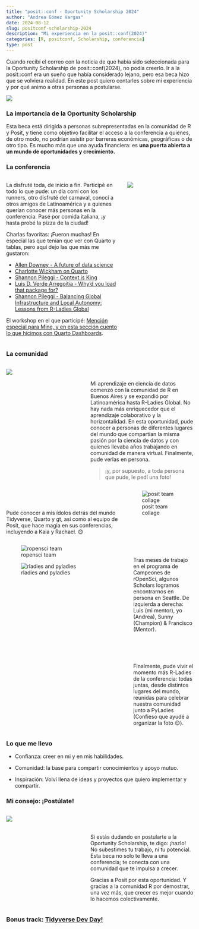 ```yaml
---
title: "posit::conf - Oportunity Scholarship 2024"
author: "Andrea Gómez Vargas"
date: 2024-08-12
slug: positconf-scholarship-2024
description: "Mi experiencia en la posit::conf(2024)"
categories: [R, positconf, Scholarship, conferencia]
type: post
---
```


Cuando recibí el correo con la noticia de que había sido seleccionada para la Oportunity Scholarship de posit::conf(2024), no podía creerlo. Ir a la posit::conf era un sueño que había considerado lejano, pero esa beca hizo que se volviera realidad. En este post quiero contarles sobre mi experiencia y por qué animo a otras personas a postularse.

![](oportunity1.png)

### La importancia de la Oportunity Scholarship

Esta beca está dirigida a personas subrepresentadas en la comunidad de R y Posit, y tiene como objetivo facilitar el acceso a la conferencia a quienes, de otro modo, no podrían asistir por barreras económicas, geográficas o de otro tipo. Es mucho más que una ayuda financiera: es **una puerta abierta a un mundo de oportunidades y crecimiento.**

### La conferencia

::::: columns
::: {.column width="60%"}
La disfruté toda, de inicio a fin. Participé en todo lo que pude: un día corrí con los runners, otro disfruté del carnaval, conocí a otros amigos de Latinoamérica y a quienes querían conocer más personas en la conferencia. Pasé por comida italiana, ¡y hasta probé la pizza de la ciudad!

Charlas favoritas: ¡Fueron muchas! En especial las que tenían que ver con Quarto y tablas, pero aquí dejo las que más me gustaron:

-   [Allen Downey - A future of data science](https://youtu.be/YKMZIzYBgTk?si=ZKjo2z9tOAjofbHH)
-   [Charlotte Wickham on Quarto](https://youtu.be/s_Vh9HIeLVg?si=zcP8kBXYqiyGv70x&t=1243)
-   [Shannon Pileggi - Context is King](https://youtu.be/eoI9QZdHBMw?si=xTiC2FbQZ7qSpfBl)
-   [Luis D. Verde Arregoitia - Why’d you load that package for?](https://youtu.be/q4vmmlUEoQg?si=0R7K8-eJ2cDFfcs9)
-   [Shannon Pileggi - Balancing Global Infrastructure and Local Autonomy: Lessons from R-Ladies Global](https://youtu.be/Baoa9Yr6TaM?si=CC1x9UldGrPOEyBM)

El workshop en el que participé: [Mención especial para Mine, y en esta sección cuento lo que hicimos con Quarto Dashboards](https://soyandrea.github.io/blog/positconf-quarto-dashboard/).
:::

::: {.column width="35%"}
![](oportunity5.jpg)
:::
:::::

### La comunidad

:::::: columns
::: {.column width="35%"}
![](oportunity7.jpg)
:::

::: {.column width="5%"}
:::

::: {.column width="60%"}
<br>

Mi aprendizaje en ciencia de datos comenzó con la comunidad de R en Buenos Aires y se expandió por Latinoamérica hasta R-Ladies Global. No hay nada más enriquecedor que el aprendizaje colaborativo y la horizontalidad. En esta oportunidad, pude conocer a personas de diferentes lugares del mundo que compartían la misma pasión por la ciencia de datos y con quienes llevaba años trabajando en comunidad de manera virtual. Finalmente, pude verlas en persona.

> ¡y, por supuesto, a toda persona que pude, le pedí una foto!
:::
::::::

::::: columns
::: {.column width="60%"}
<br> <br> <br> Pude conocer a mis ídolos detrás del mundo Tidyverse, Quarto y gt, así como al equipo de Posit, que hace magia en sus conferencias, incluyendo a Kaia y Rachael. 😊
:::

::: {.column width="35%"}
![posit team collage](oportunity3.jpg)
:::
:::::

:::::: columns
::: {.column width="60%"}
![ropensci team](oportunity4.jpg)

![rladies and pyladies](oportunity2.jpg)
:::

::: {.column width="5%"}
:::

::: {.column width="35%"}
<br>

Tras meses de trabajo en el programa de Campeones de rOpenSci, algunos Scholars logramos encontrarnos en persona en Seattle. De izquierda a derecha: Luis (mi mentor), yo (Andrea), Sunny (Champion) & Francisco (Mentor).

<br> <br> <br> <br> Finalmente, pude vivir el momento más R-Ladies de la conferencia: todas juntas, desde distintos lugares del mundo, reunidas para celebrar nuestra comunidad junto a PyLadies (Confieso que ayudé a organizar la foto 😉).
:::
::::::

### Lo que me llevo

-   Confianza: creer en mi y en mis habilidades.

-   Comunidad: la base para compartir conocimientos y apoyo mutuo.

-   Inspiración: Volví llena de ideas y proyectos que quiero implementar y compartir.

### Mi consejo: ¡Postúlate!

:::::: columns
::: {.column width="35%"}
![](oportunity6.jpg)
:::

::: {.column width="5%"}
:::

::: {.column width="60%"}
<br> <br>

Si estás dudando en postularte a la Oportunity Scholarship, te digo: ¡hazlo! No subestimes tu trabajo, ni tu potencial. Esta beca no solo te lleva a una conferencia; te conecta con una comunidad que te impulsa a crecer.

Gracias a Posit por esta oportunidad. Y gracias a la comunidad R por demostrar, una vez más, que crecer es mejor cuando lo hacemos colectivamente.
:::
::::::

### Bonus track: [Tidyverse Dev Day!](https://soyandrea.github.io/blog/tidyverse-devday/)
